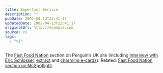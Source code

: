 ```yaml
---
title: Superfast Service
description: ""
pubDate: 2002-04-13T22:41:17
updatedDate: 2002-04-13T22:41:17
originalUrl: http://example.com
source: v1
tags:
  - "v1"
---
```


The [Fast Food Nation][1] section on Penguin&#8217;s UK site (including [interview with Eric Schlosser][2], [extract][3] and [charming e-cards][4]). Related: [Fast Food Nation section on McSpotlight][5].

[1]: http://www.penguin.co.uk/fastfoodnation/
[2]: http://www.penguin.co.uk/Book/EnhancedBookFrame/0,1011,,00.html?0CS^0141006870_QUE
[3]: http://www.penguin.co.uk/Book/EnhancedBookFrame/0,1011,,00.html?0CS^0141006870_EXC
[4]: http://www.penguin.co.uk/Theme/ThemeFrame?0CS^639150
[5]: http://www.mcspotlight.org/media/books/schlosser.html
